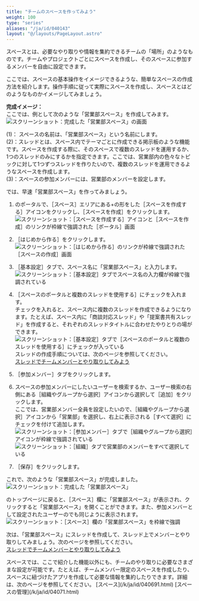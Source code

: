 ```yaml
---
title: "チームのスペースを作ってみよう"
weight: 100
type: "series"
aliases: "/ja/id/040143"
layout: "@/layouts/PageLayout.astro"
---
```



スペースとは、必要なやり取りや情報を集約できるチームの「場所」のようなものです。チームやプロジェクトごとにスペースを作成し、そのスペースに参加するメンバーを自由に設定できます。

ここでは、スペースの基本操作をイメージできるような、簡単なスペースの作成方法を紹介します。操作手順に従って実際にスペースを作成し、スペースとはどのようなものかイメージしてみましょう。

**完成イメージ：**  
ここでは、例として次のような「営業部スペース」を作成してみます。
<Img src="/k/kintone/img-ja/add_team_space_img11.png" alt="スクリーンショット：完成した「営業部スペース」の画面" />

(1)： スペースの名前は、「営業部スペース」という名前にします。  
(2)：スレッドとは、スペース内でテーマごとに作成できる掲示板のような機能です。スペースを作成する際に、そのスペースで複数のスレッドを運用するか、1つのスレッドのみにするかを指定できます。ここでは、営業部内の色々なトピックに対して1つずつスレッドを作りたいので、複数のスレッドを運用できるようなスペースを作成します。  
(3)：スペースの参加メンバーには、営業部のメンバーを設定します。

では、早速「営業部スペース」を作ってみましょう。

1. <Kintone />のポータルで、［スペース］エリアにある+の形をした［スペースを作成する］アイコンをクリックし、［スペースを作成］をクリックします。
   <Img src="/k/kintone/img-ja/add_space_img01.png" alt="スクリーンショット：［スペースを作成する］アイコンと［スペースを作成］のリンクが枠線で強調された［ポータル］画面" />

1. ［はじめから作る］をクリックします。
   <Img src="/k/kintone/img-ja/add_team_space_img02.png" alt="スクリーンショット：［はじめから作る］のリンクが枠線で強調された［スペースの作成］画面" />

1. ［基本設定］タブで、スペース名に「営業部スペース」と入力します。
   <Img src="/k/kintone/img-ja/add_team_space_img03.png" alt="スクリーンショット：［基本設定］タブでスペース名の入力欄が枠線で強調されている" />

1. ［スペースのポータルと複数のスレッドを使用する］にチェックを入れます。  
   チェックを入れると、スペース内に複数のスレッドを作成できるようになります。たとえば、スペース内に「商談対応スレッド」や「提案書共有スレッド」を作成すると、それぞれのスレッドタイトルに合わせたやりとりの場ができます。
   <Img src="/k/kintone/img-ja/add_team_space_img05.png" alt="スクリーンショット：［基本設定］タブで［スペースのポータルと複数のスレッドを使用する］にチェックが入っている" />
   <Hint>
   スレッドの作成手順については、次のページを参照してください。  
     [スレッドでチームメンバーとやり取りしてみよう](/k/ja/id/040144.html)
   </Hint>

1. ［参加メンバー］タブをクリックします。

1. スペースの参加メンバーにしたいユーザーを検索するか、ユーザー検索の右側にある［組織やグループから選択］アイコンから選択して［追加］をクリックします。  
  ここでは、営業部メンバー全員を設定したいので、［組織やグループから選択］アイコンから「営業部」を選択し、右上に表示される［すべて選択］にチェックを付けて追加します。
   <Img src="/k/kintone/img-ja/add_team_space_img07.png" alt="スクリーンショット：［参加メンバー］タブで［組織やグループから選択］アイコンが枠線で強調されている" />
   <Img src="/k/kintone/img-ja/add_team_space_img08.png" alt="スクリーンショット：［組織］タブで営業部のメンバーをすべて選択している" />

1. ［保存］をクリックします。

これで、次のような「営業部スペース」が完成しました。
<Img src="/k/kintone/img-ja/add_team_space_img09.png" alt="スクリーンショット：完成した「営業部スペース」" />

<Kintone />のトップページに戻ると、［スペース］欄に「営業部スペース」が表示され、クリックすると「営業部スペース」を開くことができます。また、参加メンバーとして設定されたユーザーの<Kintone />でも同じように表示されます。
<Img src="/k/kintone/img-ja/add_team_space_img10.png" alt="スクリーンショット：［スペース］欄の「営業部スペース」を枠線で強調" />

次は、「営業部スペース」にスレッドを作成して、スレッド上でメンバーとやり取りしてみましょう。次のページを参照してください。  
[スレッドでチームメンバーとやり取りしてみよう](/k/ja/id/040144.html)

<Hint>
  スペースでは、ここで紹介した機能以外にも、チームのやり取りに必要なさまざまな設定が可能です。たとえば、チームメンバー限定のスペースを作成したり、スペースに紐づけたアプリを作成して必要な情報を集約したりできます。詳細は、次のページを参照してください。  
  [スペース](/k/ja/id/040691.html)  
  [スペースの管理](/k/ja/id/04071.html)
</Hint>
